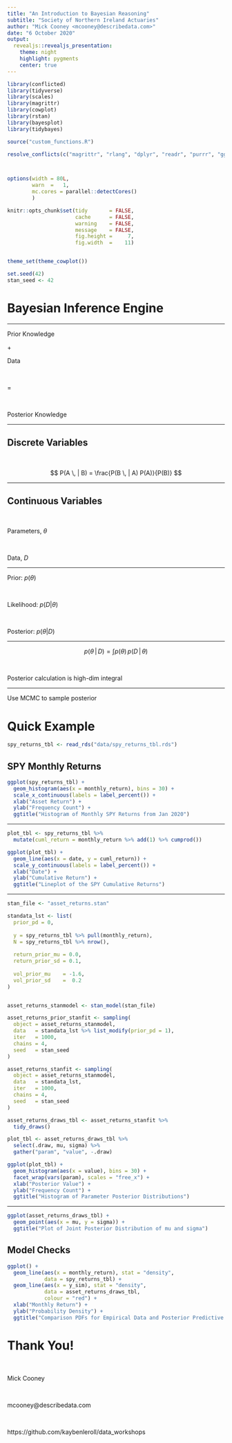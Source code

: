 ```yaml
---
title: "An Introduction to Bayesian Reasoning"
subtitle: "Society of Northern Ireland Actuaries"
author: "Mick Cooney <mcooney@describedata.com>"
date: "6 October 2020"
output:
  revealjs::revealjs_presentation:
    theme: night
    highlight: pygments
    center: true
---
```


```r
library(conflicted)
library(tidyverse)
library(scales)
library(magrittr)
library(cowplot)
library(rstan)
library(bayesplot)
library(tidybayes)

source("custom_functions.R")

resolve_conflicts(c("magrittr", "rlang", "dplyr", "readr", "purrr", "ggplot2"))



options(width = 80L,
        warn  =   1,
        mc.cores = parallel::detectCores()
        )

knitr::opts_chunk$set(tidy       = FALSE,
                      cache      = FALSE,
                      warning    = FALSE,
                      message    = FALSE,
                      fig.height =     7,
                      fig.width  =    11)


theme_set(theme_cowplot())

set.seed(42)
stan_seed <- 42
```




# Bayesian Inference Engine

---

Prior Knowledge

$+$

Data

\

$=$

\

Posterior Knowledge

---

## Discrete Variables

\

$$
P(A \, | B) = \frac{P(B \, | A) P(A)}{P(B)} 
$$


---

## Continuous Variables

\

Parameters, $\theta$

\

Data, $D$

---

Prior: $p(\theta)$

\

Likelihood: $p(D | \theta)$

\

Posterior: $p(\theta | D)$

---

$$
p(\theta \, | \, D) = \int p(\theta) \, p(D \, | \, \theta)
$$

\

Posterior calculation is high-dim integral

---

Use MCMC to sample posterior


# Quick Example

```r
spy_returns_tbl <- read_rds("data/spy_returns_tbl.rds")
```


## SPY Monthly Returns


```r
ggplot(spy_returns_tbl) +
  geom_histogram(aes(x = monthly_return), bins = 30) +
  scale_x_continuous(labels = label_percent()) +
  xlab("Asset Return") +
  ylab("Frequency Count") +
  ggtitle("Histogram of Monthly SPY Returns from Jan 2020")
```

---

```r
plot_tbl <- spy_returns_tbl %>%
  mutate(cuml_return = monthly_return %>% add(1) %>% cumprod())

ggplot(plot_tbl) +
  geom_line(aes(x = date, y = cuml_return)) +
  scale_y_continuous(labels = label_percent()) +
  xlab("Date") +
  ylab("Cumulative Return") +
  ggtitle("Lineplot of the SPY Cumulative Returns")
```

---

```r
stan_file <- "asset_returns.stan"

standata_lst <- list(
  prior_pd = 0,
  
  y = spy_returns_tbl %>% pull(monthly_return),
  N = spy_returns_tbl %>% nrow(),
  
  return_prior_mu = 0.0,
  return_prior_sd = 0.1,
  
  vol_prior_mu    = -1.6,
  vol_prior_sd    =  0.2
)


asset_returns_stanmodel <- stan_model(stan_file)

asset_returns_prior_stanfit <- sampling(
  object = asset_returns_stanmodel,
  data   = standata_lst %>% list_modify(prior_pd = 1),
  iter   = 1000,
  chains = 4,
  seed   = stan_seed
)

asset_returns_stanfit <- sampling(
  object = asset_returns_stanmodel,
  data   = standata_lst,
  iter   = 1000,
  chains = 4,
  seed   = stan_seed
)

asset_returns_draws_tbl <- asset_returns_stanfit %>%
  tidy_draws()

```

```r
plot_tbl <- asset_returns_draws_tbl %>%
  select(.draw, mu, sigma) %>%
  gather("param", "value", -.draw)

ggplot(plot_tbl) +
  geom_histogram(aes(x = value), bins = 30) +
  facet_wrap(vars(param), scales = "free_x") +
  xlab("Posterior Value") +
  ylab("Frequency Count") +
  ggtitle("Histogram of Parameter Posterior Distributions")
```

---

```r
ggplot(asset_returns_draws_tbl) +
  geom_point(aes(x = mu, y = sigma)) +
  ggtitle("Plot of Joint Posterior Distribution of mu and sigma")
```


## Model Checks

```r
ggplot() +
  geom_line(aes(x = monthly_return), stat = "density",
            data = spy_returns_tbl) +
  geom_line(aes(x = y_sim), stat = "density",
            data = asset_returns_draws_tbl,
            colour = "red") +
  xlab("Monthly Return") +
  ylab("Probability Density") +
  ggtitle("Comparison PDFs for Empirical Data and Posterior Predictive Distribution")
```


# Thank You!

\

Mick Cooney

\

mcooney@describedata.com

\

https://github.com/kaybenleroll/data_workshops




